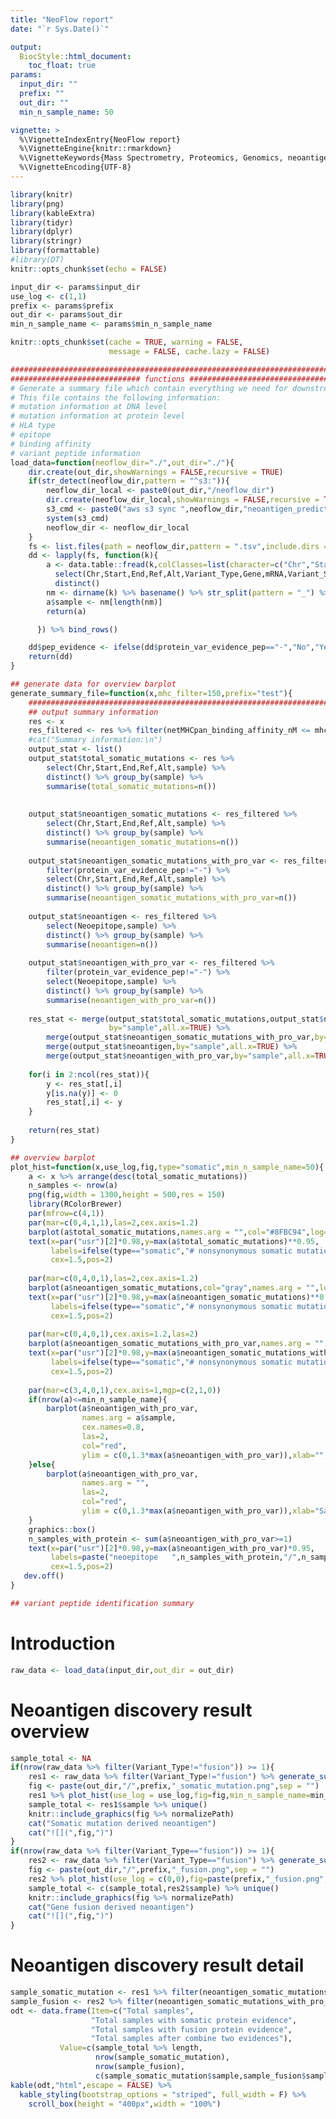 ```yaml
---
title: "NeoFlow report" 
date: "`r Sys.Date()`"

output:
  BiocStyle::html_document:
    toc_float: true
params:
  input_dir: ""
  prefix: ""
  out_dir: ""
  min_n_sample_name: 50

vignette: >
  %\VignetteIndexEntry{NeoFlow report}
  %\VignetteEngine{knitr::rmarkdown}
  %\VignetteKeywords{Mass Spectrometry, Proteomics, Genomics, neoantigen }
  %\VignetteEncoding{UTF-8}
---
```


```r
library(knitr)
library(png)
library(kableExtra)
library(tidyr)
library(dplyr)
library(stringr)
library(formattable)
#library(DT)
knitr::opts_chunk$set(echo = FALSE)
```

```r
input_dir <- params$input_dir
use_log <- c(1,1)
prefix <- params$prefix
out_dir <- params$out_dir
min_n_sample_name <- params$min_n_sample_name
```

```r
knitr::opts_chunk$set(cache = TRUE, warning = FALSE, 
                      message = FALSE, cache.lazy = FALSE)
```

```r
################################################################################
############################# functions ########################################
# Generate a summary file which contain everything we need for downstream analysis
# This file contains the following information:
# mutation information at DNA level
# mutation information at protein level
# HLA type
# epitope
# binding affinity
# variant peptide information
load_data=function(neoflow_dir="./",out_dir="./"){
    dir.create(out_dir,showWarnings = FALSE,recursive = TRUE)
    if(str_detect(neoflow_dir,pattern = "^s3:")){
        neoflow_dir_local <- paste0(out_dir,"/neoflow_dir")
        dir.create(neoflow_dir_local,showWarnings = FALSE,recursive = TRUE)
        s3_cmd <- paste0("aws s3 sync ",neoflow_dir,"neoantigen_prediction/ ",neoflow_dir_local)
        system(s3_cmd)
        neoflow_dir <- neoflow_dir_local
    }
    fs <- list.files(path = neoflow_dir,pattern = ".tsv",include.dirs = TRUE,recursive = TRUE,full.names = TRUE)
    dd <- lapply(fs, function(k){
        a <- data.table::fread(k,colClasses=list(character=c("Chr","Start","End","Ref","Alt"))) %>%
          select(Chr,Start,End,Ref,Alt,Variant_Type,Gene,mRNA,Variant_Start,Variant_End,AA_before,AA_after,Neoepitope,HLA_type,netMHCpan_binding_affinity_nM,protein_var_evidence_pep) %>%
          distinct()
        nm <- dirname(k) %>% basename() %>% str_split(pattern = "_") %>% unlist()
        a$sample <- nm[length(nm)]
        return(a)

      }) %>% bind_rows()

    dd$pep_evidence <- ifelse(dd$protein_var_evidence_pep=="-","No","Yes")
    return(dd)
}

## generate data for overview barplot
generate_summary_file=function(x,mhc_filter=150,prefix="test"){
    ################################################################################
    ## output summary information
    res <- x
    res_filtered <- res %>% filter(netMHCpan_binding_affinity_nM <= mhc_filter)
    #cat("Summary information:\n")
    output_stat <- list()
    output_stat$total_somatic_mutations <- res %>% 
        select(Chr,Start,End,Ref,Alt,sample) %>% 
        distinct() %>% group_by(sample) %>%
        summarise(total_somatic_mutations=n())
    
    
    output_stat$neoantigen_somatic_mutations <- res_filtered %>% 
        select(Chr,Start,End,Ref,Alt,sample) %>% 
        distinct() %>% group_by(sample) %>%
        summarise(neoantigen_somatic_mutations=n())
    
    output_stat$neoantigen_somatic_mutations_with_pro_var <- res_filtered %>% 
        filter(protein_var_evidence_pep!="-") %>% 
        select(Chr,Start,End,Ref,Alt,sample) %>% 
        distinct() %>% group_by(sample) %>%
        summarise(neoantigen_somatic_mutations_with_pro_var=n())
    
    output_stat$neoantigen <- res_filtered %>% 
        select(Neoepitope,sample) %>% 
        distinct() %>% group_by(sample) %>%
        summarise(neoantigen=n())
    
    output_stat$neoantigen_with_pro_var <- res_filtered %>% 
        filter(protein_var_evidence_pep!="-") %>% 
        select(Neoepitope,sample) %>% 
        distinct() %>% group_by(sample) %>%
        summarise(neoantigen_with_pro_var=n())
    
    res_stat <- merge(output_stat$total_somatic_mutations,output_stat$neoantigen_somatic_mutations,
                      by="sample",all.x=TRUE) %>%
        merge(output_stat$neoantigen_somatic_mutations_with_pro_var,by="sample",all.x=TRUE) %>%
        merge(output_stat$neoantigen,by="sample",all.x=TRUE) %>%
        merge(output_stat$neoantigen_with_pro_var,by="sample",all.x=TRUE)
    
    for(i in 2:ncol(res_stat)){
        y <- res_stat[,i]
        y[is.na(y)] <- 0
        res_stat[,i] <- y
    }
    
    return(res_stat)
}

## overview barplot
plot_hist=function(x,use_log,fig,type="somatic",min_n_sample_name=50){
    a <- x %>% arrange(desc(total_somatic_mutations))
    n_samples <- nrow(a)
    png(fig,width = 1300,height = 500,res = 150)
    library(RColorBrewer)
    par(mfrow=c(4,1))
    par(mar=c(0,4,1,1),las=2,cex.axis=1.2)
    barplot(a$total_somatic_mutations,names.arg = "",col="#8FBC94",log=ifelse(use_log[1]==1,"y",""),ylim = c(min(a$total_somatic_mutations),1.3*max(a$total_somatic_mutations)));graphics::box()
    text(x=par("usr")[2]*0.98,y=max(a$total_somatic_mutations)**0.95,
         labels=ifelse(type=="somatic","# nonsynonymous somatic mutations","# fusion genes"),
         cex=1.5,pos=2)
    
    par(mar=c(0,4,0,1),las=2,cex.axis=1.2)
    barplot(a$neoantigen_somatic_mutations,col="gray",names.arg = "",log=ifelse(use_log[2]==1,"y",""),ylim = c(min(a$neoantigen_somatic_mutations),1.3*max(a$neoantigen_somatic_mutations)));graphics::box()
    text(x=par("usr")[2]*0.98,y=max(a$neoantigen_somatic_mutations)**0.95,
         labels=ifelse(type=="somatic","# nonsynonymous somatic mutations with neoantigen candidates (binding affinity < 150nM)","# fusion genes with neoantigen candidates (binding affinity < 150nM)"),
         cex=1.5,pos=2)
    
    par(mar=c(0,4,0,1),cex.axis=1.2,las=2)
    barplot(a$neoantigen_somatic_mutations_with_pro_var,names.arg = "",col="lightblue",ylim = c(min(a$neoantigen_somatic_mutations_with_pro_var),1.3*max(a$neoantigen_somatic_mutations_with_pro_var)));graphics::box()
    text(x=par("usr")[2]*0.98,y=max(a$neoantigen_somatic_mutations_with_pro_var)**0.95,
         labels=ifelse(type=="somatic","# nonsynonymous somatic mutations with neoantigen candidates (binding affinity < 150nM) \n+ protein evidence","# fusion genes with neoantigen candidates (binding affinity < 150nM) + protein evidence"),
         cex=1.5,pos=2)
    
    par(mar=c(3,4,0,1),cex.axis=1,mgp=c(2,1,0))
    if(nrow(a)<=min_n_sample_name){
        barplot(a$neoantigen_with_pro_var,
                names.arg = a$sample,
                cex.names=0.8,
                las=2,
                col="red",
                ylim = c(0,1.3*max(a$neoantigen_with_pro_var)),xlab="",cex.lab=1.2)
    }else{
        barplot(a$neoantigen_with_pro_var,
                names.arg = "",
                las=2,
                col="red",
                ylim = c(0,1.3*max(a$neoantigen_with_pro_var)),xlab="Sample",cex.lab=1.2)
    }
    graphics::box()
    n_samples_with_protein <- sum(a$neoantigen_with_pro_var>=1)
    text(x=par("usr")[2]*0.98,y=max(a$neoantigen_with_pro_var)*0.95,
         labels=paste("neoepitope   ",n_samples_with_protein,"/",n_samples,sep = ""),
         cex=1.5,pos=2)
   dev.off()
}

## variant peptide identification summary

```


# Introduction




```r
raw_data <- load_data(input_dir,out_dir = out_dir)
```

# Neoantigen discovery result overview

```r
sample_total <- NA
if(nrow(raw_data %>% filter(Variant_Type!="fusion")) >= 1){
    res1 <- raw_data %>% filter(Variant_Type!="fusion") %>% generate_summary_file() 
    fig <- paste(out_dir,"/",prefix,"_somatic_mutation.png",sep = "")
    res1 %>% plot_hist(use_log = use_log,fig=fig,min_n_sample_name=min_n_sample_name)
    sample_total <- res1$sample %>% unique()
    knitr::include_graphics(fig %>% normalizePath)
    cat("Somatic mutation derived neoantigen")
    cat("![](",fig,")")
}
if(nrow(raw_data %>% filter(Variant_Type=="fusion")) >= 1){
    res2 <- raw_data %>% filter(Variant_Type=="fusion") %>% generate_summary_file() 
    fig <- paste(out_dir,"/",prefix,"_fusion.png",sep = "")
    res2 %>% plot_hist(use_log = c(0,0),fig=paste(prefix,"_fusion.png",sep = ""),type = "fusion",min_n_sample_name=min_n_sample_name)
    sample_total <- c(sample_total,res2$sample) %>% unique()
    knitr::include_graphics(fig %>% normalizePath)
    cat("Gene fusion derived neoantigen")
    cat("![](",fig,")")
}

```

# Neoantigen discovery result detail

```r
sample_somatic_mutation <- res1 %>% filter(neoantigen_somatic_mutations_with_pro_var>=1)
sample_fusion <- res2 %>% filter(neoantigen_somatic_mutations_with_pro_var>=1)
odt <- data.frame(Item=c("Total samples",
                  "Total samples with somatic protein evidence",
                  "Total samples with fusion protein evidence",
                  "Total samples after combine two evidences"),
           Value=c(sample_total %>% length,
                   nrow(sample_somatic_mutation),
                   nrow(sample_fusion),
                   c(sample_somatic_mutation$sample,sample_fusion$sample) %>% unique() %>% length))
kable(odt,"html",escape = FALSE) %>%
  kable_styling(bootstrap_options = "striped", full_width = F) %>%
    scroll_box(height = "400px",width = "100%")
```




